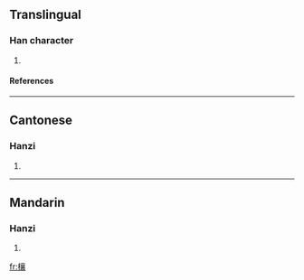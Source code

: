 ==Translingual==
===Han character===
{{Han char|rn=75|rad=木|as=17|sn=21|four=4093<sub>2</sub>|canj=木卜口女 (DYRV)}}
# {{defn|Han|sort=木17}}
====References====
{{Han ref|kx=0562.280|dkj=15898|dj=0951.090|hdz=21322.020|uh=6B00|ud=27392|bh=F5D2|bd=62930}}

----
==Cantonese==
===Hanzi===
{{yue-hanzi|jyut=|y=seung1}}
# {{defn|Cantonese}}

----
==Mandarin==
===Hanzi===
{{cmn-hanzi|pin=[[xiāng]] ([[xiang1]])|wg=hsiang<sup>1</sup>}}
# {{defn|Mandarin}}

[[fr:欀]]